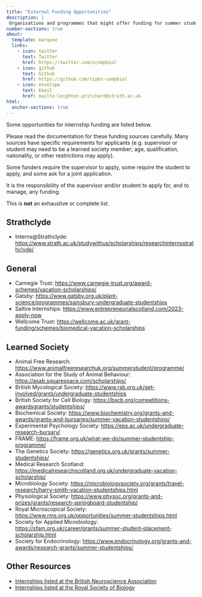 ```yaml
---
title: "External Funding Opportunities"
description: |
 Organisations and programmes that might offer funding for summer studentships
number-sections: true
about:
  template: marquee
  links:
    - icon: twitter
      text: Twitter
      href: https://twitter.com/scompbiol
    - icon: github
      text: Github
      href: https://github.com/sipbs-compbiol
    - icon: envelope
      text: Email
      href: mailto:leighton.pritchard@strath.ac.uk
html:
  anchor-sections: true
---
```


Some opportunities for internship funding are listed below.

::: callout-important
Please read the documentation for these funding sources carefully. Many sources have specific requirements for applicants (e.g. supervisor or student may need to be a learned society member; age, qualification, nationality, or other restrictions may apply).
:::

::: callout-note
Some funders require the supervisor to apply, some require the student to apply, and some ask for a joint application.
:::

::: callout-warning
It is the responsibility of the supervisor and/or student to apply for, and to manage, any funding.
:::

::: callout-important
This is **not** an exhaustive or complete list.
:::

## Strathclyde

-   Interns\@Strathclyde: <https://www.strath.ac.uk/studywithus/scholarships/researchinternsstrathclyde/>

## General

-   Carnegie Trust: <https://www.carnegie-trust.org/award-schemes/vacation-scholarships/>
-   Gatsby: <https://www.gatsby.org.uk/plant-science/programmes/sainsbury-undergraduate-studentships>
-   Saltire Internships: <https://www.entrepreneurialscotland.com/2023-apply-now>
-   Wellcome Trust: <https://wellcome.ac.uk/grant-funding/schemes/biomedical-vacation-scholarships>

## Learned Society

-   Animal Free Research: <https://www.animalfreeresearchuk.org/summerstudent/programme/>
-   Association for the Study of Animal Behaviour: <https://asab.squarespace.com/scholarships/>
-   British Mycological Society: <https://www.rsb.org.uk/get-involved/grants/undergraduate-studentships>
-   British Society for Cell Biology: <https://bscb.org/competitions-awardsgrants/studentships/>
-   Biochemical Society: <https://www.biochemistry.org/grants-and-awards/grants-and-bursaries/summer-vacation-studentships/>
-   Experimental Psychology Society: <https://eps.ac.uk/undergraduate-research-bursary/>
-   FRAME: <https://frame.org.uk/what-we-do/summer-studentship-programme/>
-   The Genetics Society: <https://genetics.org.uk/grants/summer-studentships/>
-   Medical Research Scotland: <https://medicalresearchscotland.org.uk/undergraduate-vacation-scholarship/>
-   Microbiology Society: <https://microbiologysociety.org/grants/travel-research/harry-smith-vacation-studentships.html>
-   Physiological Society: <https://www.physoc.org/grants-and-prizes/grants/research-springboard-studentship/>
-   Royal Microscopical Society: <https://www.rms.org.uk/opportunities/summer-studentships.html>
-   Society for Applied Microbiology: <https://sfam.org.uk/career/grants/summer-student-placement-scholarship.html>
-   Society for Endocrinology: <https://www.endocrinology.org/grants-and-awards/research-grants/summer-studentships/>

## Other Resources

-   [Internships listed at the British Neuroscience Association](https://www.bna.org.uk/careers/undergraduate-summer-research-placements/)
-   [Internships listed at the Royal Society of Biology](https://www.rsb.org.uk/get-involved/grants/undergraduate-studentships)
